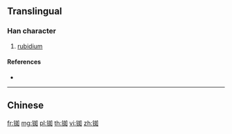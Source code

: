 {{character info/new}}
{{also|銣}}
==Translingual==

===Han character===
{{Han char|rn=167|rad=钅|as=06|sn=11|four=|canj=CVR,OPVR,XCVR}}

# [[rubidium]]

====References====
* {{Han ref|kx=1328.061|hdz=64203.040|uh=94F7|ud=38135}}

----

==Chinese==
{{zh-see|銣}}

[[fr:铷]]
[[mg:铷]]
[[pl:铷]]
[[th:铷]]
[[vi:铷]]
[[zh:铷]]